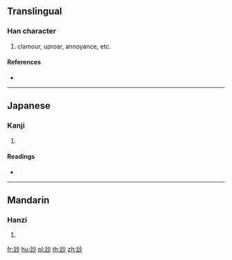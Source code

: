 {{character info/new}}
==Translingual==

===Han character===
{{Han char|rn=149|rad=言|as=04|sn=11|four=09620|canj=YRFH}}

# clamour, uproar, annoyance, etc.

====References====
* {{Han ref|kx=1151.080|dkj=35292|dj=1617.250|hdz=63945.120|uh=8A2C|ud=35372|bh=D7CB|bd=55243}}

----

==Japanese==

===Kanji===
{{ja-kanji|grade=|rs=言04}}

# {{defn|lang=ja|sort=言04}}

====Readings====
* {{ja-readings|on=[[そう]] (sō), [[しょう]] (shō), [[みょう]] (myō)|kun=[[みだれる]] (midareru)|nanori=}}

----

==Mandarin==

===Hanzi===
{{cmn-hanzi|pin=[[chāo]] ([[chao1]])|wg=ch'ao<sup>1</sup>}}

# {{defn|lang=cmn|sort=言04}}

[[fr:訬]]
[[hu:訬]]
[[pl:訬]]
[[th:訬]]
[[zh:訬]]